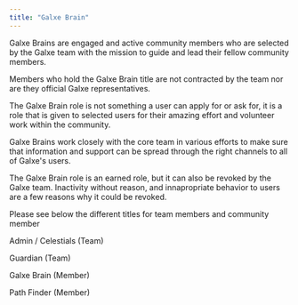 ```yaml
---
title: "Galxe Brain"
---
```


Galxe Brains are engaged and active community members who are selected by the Galxe team with the mission to guide and lead their fellow community members. 

Members who hold the Galxe Brain title are not contracted by the team nor are they official Galxe representatives. 

The Galxe Brain role is not something a user can apply for or ask for, it is a role that is given to selected users for their amazing effort and volunteer work within the community.

Galxe Brains work closely with the core team in various efforts to make sure that information and support can be spread through the right channels to all of Galxe's users. 

The Galxe Brain role is an earned role, but it can also be revoked by the Galxe team. Inactivity without reason, and innapropriate behavior to users are a few reasons why it could be revoked. 

Please see below the different titles for team members and community member 

Admin / Celestials (Team) 

Guardian (Team) 

Galxe Brain (Member) 

Path Finder (Member)